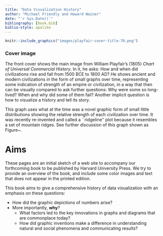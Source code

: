 ```yaml
---
title: "Data Visualization History"
author: "Michael Friendly and Howard Wainer"
date: "`r Sys.Date()`"
bibliography: [book.bib]
biblio-style: apalike
---
```


```r
knitr::include_graphics("images/playfair-cover-title-70.png")
```

### Cover image {-}
The front cover shows the main image from William Playfair's (1805)
*Chart of Universal Commercial History*. In it, he asks: 
How and when did civilizations rise and fall from 1500 BCE to 1800 AD?
He shows ancient and modern civilizations in the form of small graphs
over time, representing some indication of strength of an empire
or civilization, in a way that then can be visually compared to
ask further questions: Why were some so long-lived? When and
why did some of them fail?
Another implicit question is how to visualize a history
and tell its story.

This graph uses what at the time was a novel graphic form
of small little distributions showing the relative strength
of each civilization over time. It was recently re-invented
and called a ``ridgeline'' plot because it resembles a set of
mountain ridges. See further discussion of this graph shown
as Figure~\ref{fig:playfair1805-inquiry}.  

# Aims {-}

These pages are an initial sketch of a web site to accompany our forthcoming book to be published by Harvard University Press.
We try to provide an overview of the book, and include some color images and text that does not appear in the printed edition.

This book aims to give a comprehensive history of data visualization with an emphasis on these questions:

* How did the graphic depictions of numbers arise? 
* More importantly, **why**?
    - What factors led to the key innovations in graphs and diagrams that are commonplace today? 
    - How did graphic inventions make a difference in understanding natural and social phenomena and communicating results?


